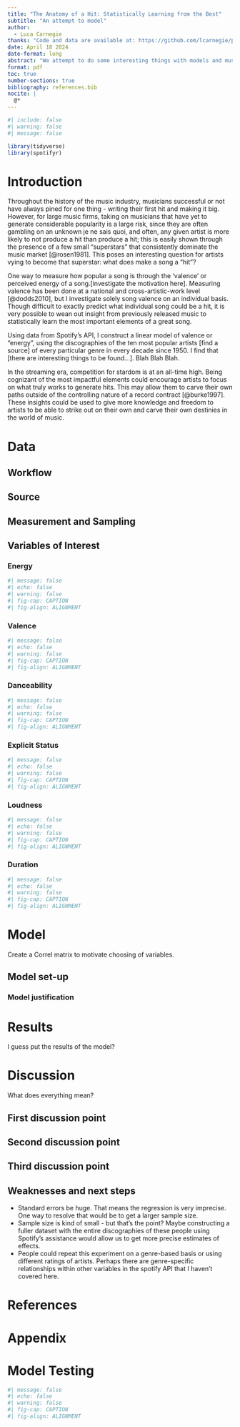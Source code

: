```yaml
---
title: "The Anatomy of a Hit: Statistically Learning from the Best"
subtitle: "An attempt to model"
author: 
  - Luca Carnegie
thanks: "Code and data are available at: https://github.com/lcarnegie/popularity-modeling. Special thanks go to Rajan Maghera, Oliver Cao, and Hannah Yu for the support and encouragement. You're all wonderful."
date: April 18 2024
date-format: long
abstract: "We attempt to do some interesting things with models and music - stay tuned!"
format: pdf
toc: true
number-sections: true
bibliography: references.bib
nocite: |
  @*
---
```


```r
#| include: false
#| warning: false
#| message: false

library(tidyverse)
library(spotifyr)


```

\newpage

# Introduction

Throughout the history of the music industry, musicians successful or not have always pined for one thing - writing their first hit and making it big. However, for large music firms, taking on musicians that have yet to generate considerable popularity is a large risk, since they are often gambling on an unknown je ne sais quoi, and often, any given artist is more likely to not produce a hit than produce a hit; this is easily shown through the presence of a few small "superstars" that consistently dominate the music market [@rosen1981]. This poses an interesting question for artists vying to become that superstar: what does make a song a "hit"? 

One way to measure how popular a song is through the 'valence' or perceived energy of a song.[investigate the motivation here]. Measuring valence has been done at a national and cross-artistic-work level [@dodds2010], but I investigate solely song valence on an individual basis. Though difficult to exactly predict what individual song could be a hit, it is very possible to wean out insight from previously released music to statistically learn the most important elements of a great song. 

Using data from Spotify's API, I construct a linear model of valence or "energy", using the discographies of the ten most popular artists [find a source] of every particular genre in every decade since 1950. I find that [there are interesting things to be found...]. Blah Blah Blah. 

In the streaming era, competition for stardom is at an all-time high. Being cognizant of the most impactful elements could encourage artists to focus on what truly works to generate hits. This may allow them to carve their own paths outside of the controlling nature of a record contract [@burke1997]. These insights could be used to give more knowledge and freedom to artists to be able to strike out on their own and carve their own destinies in the world of music. 



# Data {#sec-data}

## Workflow {#sec-first-point}
## Source
## Measurement and Sampling 
## Variables of Interest 
### Energy

```r
#| message: false
#| echo: false
#| warning: false
#| fig-cap: CAPTION
#| fig-align: ALIGNMENT


```

### Valence

```r
#| message: false
#| echo: false
#| warning: false
#| fig-cap: CAPTION
#| fig-align: ALIGNMENT


```

### Danceability

```r
#| message: false
#| echo: false
#| warning: false
#| fig-cap: CAPTION
#| fig-align: ALIGNMENT


```

### Explicit Status

```r
#| message: false
#| echo: false
#| warning: false
#| fig-cap: CAPTION
#| fig-align: ALIGNMENT


```

### Loudness

```r
#| message: false
#| echo: false
#| warning: false
#| fig-cap: CAPTION
#| fig-align: ALIGNMENT


```


### Duration 

```r
#| message: false
#| echo: false
#| warning: false
#| fig-cap: CAPTION
#| fig-align: ALIGNMENT


```



# Model

Create a Correl matrix to motivate choosing of variables. 

## Model set-up


### Model justification


# Results

I guess put the results of the model?

# Discussion

What does everything mean?

## First discussion point {#sec-first-point}

## Second discussion point {#sec-second-point}

## Third discussion point {#sec-third-point}

## Weaknesses and next steps {#sec-weaknesses-next}
- Standard errors be huge. That means the regression is very imprecise. One way to
resolve that would be to get a larger sample size. 
- Sample size is kind of small - but that's the point? 
Maybe constructing a fuller dataset with the entire discographies 
of these people using Spotify's assistance would allow us to get more precise
estimates of effects. 
- People could repeat this experiment on a genre-based basis or using different 
ratings of artists. Perhaps there are genre-specific relationships within other 
variables in the spotify API that I haven't covered here. 


\newpage


# References

::: {#refs}
:::

\newpage

\appendix

# Appendix {-}

# Model Testing  






```r
#| message: false
#| echo: false
#| warning: false
#| fig-cap: CAPTION
#| fig-align: ALIGNMENT


```